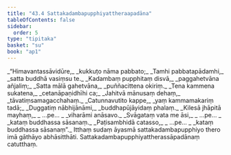 ```yaml
---
title: "43.4 Sattakadambapupphiyattheraapadāna"
tableOfContents: false
sidebar:
  order: 5
type: "tipitaka"
basket: "su"
book: "ap1"
---
```



<DynamicBreadcrumb />

<Division number="61" book="ap1">

<Paragraph number="5536" type="verses" book="ap1">
_“Himavantassāvidūre,_  
_kukkuṭo nāma pabbato;_  
_Tamhi pabbatapādamhi,_  
_satta buddhā vasiṃsu te._  

</Paragraph>

</Division>
<Division number="62" book="ap1">

<Paragraph number="5537" type="verses" book="ap1">
_Kadambaṃ pupphitaṃ disvā,_  
_paggahetvāna añjaliṃ;_  
_Satta mālā gahetvāna,_  
_puññacittena okiriṃ._  

</Paragraph>

</Division>
<Division number="63" book="ap1">

<Paragraph number="5538" type="verses" book="ap1">
_Tena kammena sukatena,_  
_cetanāpaṇidhīhi ca;_  
_Jahitvā mānusaṃ dehaṃ,_  
_tāvatiṃsamagacchahaṃ._  

</Paragraph>

</Division>
<Division number="64" book="ap1">

<Paragraph number="5539" type="verses" book="ap1">
_Catunnavutito kappe,_  
_yaṃ kammamakariṃ tadā;_  
_Duggatiṃ nābhijānāmi,_  
_buddhapūjāyidaṃ phalaṃ._  

</Paragraph>

</Division>
<Division number="65" book="ap1">

<Paragraph number="5540" type="verses" book="ap1">
_Kilesā jhāpitā mayhaṃ,_  
_ …pe… _  
_viharāmi anāsavo._  

</Paragraph>

</Division>
<Division number="66" book="ap1">

<Paragraph number="5541" type="verses" book="ap1">
_Svāgataṃ vata me āsi,_  
_ …pe… _  
_kataṃ buddhassa sāsanaṃ._  

</Paragraph>

</Division>
<Division number="67" book="ap1">

<Paragraph number="5542" type="verses" book="ap1">
_Paṭisambhidā catasso,_  
_ …pe… _  
_kataṃ buddhassa sāsanaṃ”._  

</Paragraph>

<Paragraph number="5543" book="ap1">
Itthaṃ sudaṃ āyasmā sattakadambapupphiyo thero imā gāthāyo abhāsitthāti.

</Paragraph>
</Division>

<Paragraph number="5544" type="center" book="ap1">
Sattakadambapupphiyattherassāpadānaṃ catutthaṃ.
</Paragraph>